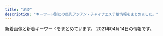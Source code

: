 ```yaml
---
title: "池袋"
description: "キーワード別にの巨乳アジアン・チャイナエステ嬢情報をまとめました。"
---
```


新着画像と新着キーワードをまとめています。
2021年04月14日の情報です。

<DmmAffiliateIns />
<KeywordTable
  shops={
    [
    {
        "station": "JR\u6c60\u888b\u99c5\u897f\u53e3(\u5317)",
        "url": "http://www.yurari-massage.work/",
        "img_links": [
            "http://www.yurari-massage.work/img/m50.jpg",
            "http://www.yurari-massage.work/img/st021.jpg",
            "http://www.yurari-massage.work/img/m30.jpg",
            "http://www.yurari-massage.work/img/st022.jpg",
            "http://www.yurari-massage.work/img/st21.jpg",
            "http://www.yurari-massage.work/img/r9.jpg",
            "http://www.yurari-massage.work/img/m5.jpg",
            "http://www.yurari-massage.work/img/m4.jpg",
            "http://www.yurari-massage.work/img/nos.jpg",
            "http://www.yurari-massage.work/img/st7.jpg",
            "http://www.yurari-massage.work/img/m40.jpg",
            "http://www.yurari-massage.work/img/st07.jpg",
            "http://www.yurari-massage.work/img/sta7.jpg",
            "http://www.yurari-massage.work/img/st28.jpg",
            "http://www.yurari-massage.work/img/m60.jpg",
            "http://www.yurari-massage.work/img/sta4.jpg",
            "http://www.yurari-massage.work/img/m10.jpg",
            "http://www.yurari-massage.work/img/st22.jpg",
            "http://www.yurari-massage.work/img/sta25.jpg",
            "http://www.yurari-massage.work/img/st26.jpg",
            "http://www.yurari-massage.work/img/st19.jpg",
            "http://www.yurari-massage.work/img/m2.jpg",
            "http://www.yurari-massage.work/img/m1.jpg",
            "http://www.yurari-massage.work/img/m20.jpg",
            "http://www.yurari-massage.work/img/st27.jpg",
            "http://www.yurari-massage.work/img/head.jpg",
            "http://www.yurari-massage.work/img/st026.jpg",
            "http://www.yurari-massage.work/img/m3.jpg",
            "http://www.yurari-massage.work/img/st027.jpg",
            "http://www.yurari-massage.work/img/st4.jpg",
            "http://www.yurari-massage.work/img/sta27.jpg",
            "http://www.yurari-massage.work/img/sta22.jpg",
            "http://www.yurari-massage.work/img/m6.jpg",
            "http://www.yurari-massage.work/img/mobile.png",
            "http://www.yurari-massage.work/img/sta21.jpg",
            "http://www.yurari-massage.work/img/st17.jpg",
            "http://www.yurari-massage.work/img/sta28.jpg",
            "http://www.yurari-massage.work/img/st25.jpg",
            "http://www.yurari-massage.work/img/st017.jpg",
            "http://www.yurari-massage.work/img/st11.jpg",
            "http://www.yurari-massage.work/img/campian.jpg",
            "http://www.yurari-massage.work/img/sta26.jpg"
        ],
        "keywords": {
            "86": 17,
            "87": 8,
            "D": 11,
            "E": 3,
            "C": 29
        },
        "name": "\u3086\u3089\u308a"
    },
    {
        "station": "JR\u6c60\u888b\u99c5\u897f\u53e3",
        "url": "https://www.aroma-angels.net/",
        "img_links": [
            "http://www.aroma-angels.net/images/mt_10_1_508.jpg",
            "http://www.aroma-angels.net/images/up_5_10_0.jpg",
            "https://www.aroma-angels.net/images/mc_1_1_505.jpg",
            "https://www.aroma-angels.net/images/up_5_17_0.jpg",
            "https://www.aroma-angels.net/images/ml_11_1_241.jpg",
            "http://www.aroma-angels.net/images/mt_10_1_446.jpg",
            "https://www.aroma-angels.net/images/up_5_19_0.jpg",
            "https://www.aroma-angels.net/images/mt_10_1_105.jpg",
            "http://www.aroma-angels.net/images/mt_10_1_505.jpg",
            "https://www.aroma-angels.net/images/up_5_26_0.jpg",
            "http://www.aroma-angels.net/images/up_5_5_0.jpg",
            "https://www.aroma-angels.net/images/up_5_7_0.jpg",
            "https://www.aroma-angels.net/images/ml_11_1_1698.jpeg",
            "https://www.aroma-angels.net/images/mc_1_2_960.jpg",
            "https://www.aroma-angels.net/images/up_5_14_0.jpg",
            "https://www.aroma-angels.net/images/ml_11_1_1411.jpg",
            "https://www.aroma-angels.net/images/up_5_11_0.jpeg",
            "https://www.aroma-angels.net/images/mc_1_2_445.jpg",
            "https://www.aroma-angels.net/images/ml_11_1_507.jpg",
            "https://www.aroma-angels.net/images/ml_11_1_446.jpg",
            "https://www.aroma-angels.net/images/ml_11_1_505.jpg",
            "https://www.aroma-angels.net/images/link/link_31.jpg",
            "http://www.aroma-angels.net/images/up_5_22_0.jpg",
            "http://www.aroma-angels.net/asset/img/top.jpg",
            "https://www.aroma-angels.net/images/mc_1_1_506.jpg",
            "https://www.aroma-angels.net/images/link/link_37.png",
            "https://www.aroma-angels.net/images/mt_10_1_446.jpg",
            "https://www.aroma-angels.net/images/mc_1_1_1092.jpg",
            "https://www.aroma-angels.net/images/up_5_13_0.jpg",
            "https://www.aroma-angels.net/asset/img/spacer_gallery.png",
            "https://www.aroma-angels.net/images/mc_1_1_239.jpg",
            "https://www.aroma-angels.net/images/up_5_9_0.jpg",
            "https://www.aroma-angels.net/images/ml_11_1_1092.jpg",
            "http://www.aroma-angels.net/asset/img/top2.jpg",
            "http://www.aroma-angels.net/asset/img/spacer900x360.png",
            "http://www.aroma-angels.net/images/link/link_31.jpg",
            "http://www.aroma-angels.net/images/link/link_15.jpg",
            "http://www.aroma-angels.net/images/link/link_27.jpg",
            "https://www.aroma-angels.net/images/ml_11_1_445.jpg",
            "https://www.aroma-angels.net/images/link/link_27.jpg",
            "http://www.aroma-angels.net/images/up_5_6_0.jpg",
            "https://www.aroma-angels.net/images/up_5_18_0.jpg",
            "http://www.aroma-angels.net/asset/img/spacer300x450.png",
            "https://www.aroma-angels.net/images/up_5_10_0.jpg",
            "http://www.aroma-angels.net/images/up_5_26_0.jpg",
            "https://www.aroma-angels.net/images/up_5_22_0.jpg",
            "https://www.aroma-angels.net/images/mt_10_1_505.jpg",
            "https://www.aroma-angels.net/images/link/link_15.jpg",
            "https://www.aroma-angels.net/images/ml_11_1_506.jpg",
            "https://www.aroma-angels.net/asset/img/spacer900x360.png",
            "https://www.aroma-angels.net/images/mc_1_1_425.jpg",
            "https://www.aroma-angels.net/images/ml_11_1_882.jpg",
            "https://www.aroma-angels.net/images/mc_1_2_105.jpg",
            "https://www.aroma-angels.net/asset/img/spacer300x450.png",
            "https://www.aroma-angels.net/images/mc_1_1_508.jpg",
            "https://www.aroma-angels.net/images/up_5_5_0.jpg",
            "https://www.aroma-angels.net/images/ml_11_1_425.jpg",
            "https://www.aroma-angels.net/images/ml_11_1_1272.jpg",
            "https://www.aroma-angels.net/images/ml_11_1_2202.jpg",
            "https://www.aroma-angels.net/images/ml_11_1_508.jpg",
            "https://www.aroma-angels.net/images/mc_1_1_882.jpg",
            "https://estama.jp/assets_new/default/pc/img/page/link/estama_200_40.png",
            "https://www.aroma-angels.net/images/mt_10_1_506.jpg",
            "https://www.aroma-angels.net/images/mc_1_1_105.jpg",
            "http://www.aroma-angels.net/images/up_5_9_0.jpg",
            "https://www.aroma-angels.net/images/ml_11_1_1064.jpg",
            "http://www.aroma-angels.net/images/mt_10_1_105.jpg",
            "https://www.aroma-angels.net/images/ml_11_1_1285.jpg",
            "http://www.aroma-angels.net/images/link/link_37.png",
            "http://www.aroma-angels.net/images/up_5_17_0.jpg",
            "http://www.aroma-angels.net/images/up_5_7_0.jpg",
            "https://www.aroma-angels.net/images/mc_1_1_241.jpg",
            "https://www.aroma-angels.net/images/mt_10_1_508.jpg",
            "http://www.aroma-angels.net/images/link/link_34.jpg",
            "https://www.aroma-angels.net/images/ml_11_1_208.jpg",
            "https://www.aroma-angels.net/images/mc_1_1_445.jpg",
            "https://www.aroma-angels.net/images/mc_1_1_240.jpg",
            "http://www.aroma-angels.net/images/up_5_25_0.jpg",
            "https://www.aroma-angels.net/images/up_5_25_0.jpg",
            "https://www.aroma-angels.net/images/up_5_6_0.jpg",
            "https://www.aroma-angels.net/images/mc_1_2_239.jpg",
            "https://www.aroma-angels.net/asset/img/top.jpg",
            "https://www.aroma-angels.net/images/ml_11_1_960.jpg",
            "https://www.aroma-angels.net/images/link/link_19.jpg",
            "http://www.aroma-angels.net/images/up_5_27_0.jpg",
            "https://www.aroma-angels.net/images/mc_1_1_960.jpg",
            "https://www.aroma-angels.net/images/ml_11_1_1338.jpg",
            "http://www.aroma-angels.net/images/mt_10_1_144.jpg",
            "https://www.aroma-angels.net/images/up_5_15_0.jpg",
            "https://www.aroma-angels.net/images/ml_11_1_314.jpg",
            "https://www.aroma-angels.net/images/mc_1_1_144.jpg",
            "https://www.aroma-angels.net/images/up_5_8_0.jpg",
            "https://www.aroma-angels.net/images/ml_11_1_268.jpg",
            "https://www.aroma-angels.net/images/mc_1_2_1092.jpg",
            "https://www.aroma-angels.net/images/mc_1_1_208.jpg",
            "https://menlog.net/link/menlog20040.jpg",
            "https://www.aroma-angels.net/images/mc_1_2_144.jpg",
            "https://www.aroma-angels.net/images/up_5_23_0.jpg",
            "http://www.aroma-angels.net/images/up_5_8_0.jpg",
            "https://www.aroma-angels.net/images/link/link_34.jpg",
            "https://www.aroma-angels.net/images/ml_11_1_144.jpg",
            "https://www.aroma-angels.net/images/ml_11_1_240.jpg",
            "https://www.aroma-angels.net/images/up_5_12_0.jpg",
            "https://www.aroma-angels.net/images/mt_10_1_144.jpg",
            "http://www.aroma-angels.net/images/mt_10_1_506.jpg",
            "https://www.aroma-angels.net/asset/img/top2.jpg",
            "https://www.aroma-angels.net/images/ml_11_1_239.jpg",
            "https://www.aroma-angels.net/images/mc_1_1_446.jpg",
            "https://www.aroma-angels.net/images/mc_1_1_1064.jpg",
            "http://www.aroma-angels.net/images/up_5_23_0.jpg",
            "https://www.aroma-angels.net/images/up_5_27_0.jpg",
            "https://www.aroma-angels.net/images/ml_11_1_105.jpg"
        ],
        "name": "AromaAngels\uff5e\u6c60\u888b\u30a2\u30ed\u30de\u30a8\u30f3\u30b8\u30a7\u30eb\u30ba\uff5e",
        "keywords": {
            "89": 1,
            "86": 5,
            "87": 8,
            "C": 51,
            "85": 16,
            "83": 2,
            "E": 2,
            "88": 6,
            "D": 19
        }
    },
    {
        "url": "http://c-sun2.com/",
        "keywords": {
            "84": 5,
            "85": 2,
            "82": 7,
            "83": 7,
            "81": 2
        },
        "img_links": [
            "http://c-sun2.com/img/event/camp3.jpg",
            "http://c-sun2.com/image/cast/cast_473_2_l.jpg",
            "http://c-sun2.com/image/cast/cast_362_1_l.jpg",
            "http://c-sun2.com/image/cast/cast_471_1_l.jpg",
            "http://c-sun2.com/image/cast/cast_393_1_l.jpg",
            "http://c-sun2.com/image/cast/cast_466_2_l.jpg",
            "http://c-sun2.com/img/bar_grallery.png",
            "http://c-sun2.com/image/cast/cast_492_2_l.jpg",
            "http://c-sun2.com/image/cast/cast_485_2_l.jpg",
            "http://c-sun2.com/image/cast/cast_534_1_l.jpg",
            "http://c-sun2.com/image/cast/cast_580_1_l.jpg",
            "http://c-sun2.com/img/icon/new.png",
            "http://c-sun2.com/img/topbar_osusume.png",
            "http://c-sun2.com/image/cast/cast_357_1_l.jpg",
            "http://c-sun2.com/image/cast/cast_485_1_l.jpg",
            "http://c-sun2.com/image/cast/cast_453_2_l.jpg",
            "http://c-sun2.com/image/cast/cast_496_2_l.jpg",
            "http://c-sun2.com/image/cast/cast_534_2_l.jpg",
            "http://c-sun2.com/image/cast/cast_357_2_l.jpg",
            "http://c-sun2.com/image/cast/cast_484_2_l.jpg",
            "http://c-sun2.com/image/cast/cast_362_2_l.jpg",
            "http://c-sun2.com/image/cast/cast_390_1_l.jpg",
            "http://c-sun2.com/img/header.jpg",
            "http://c-sun2.com/image/cast/cast_390_2_l.jpg",
            "http://c-sun2.com/img/topbar_news.png",
            "http://c-sun2.com/image/cast/cast_466_1_l.jpg",
            "http://c-sun2.com/image/cast/cast_471_2_l.jpg",
            "http://c-sun2.com/image/cast/cast_360_2_l.jpg",
            "http://c-sun2.com/image/cast/cast_533_1_l.jpg",
            "http://c-sun2.com/image/cast/cast_393_2_l.jpg",
            "http://c-sun2.com/image/cast/cast_326_2_l.jpg",
            "http://c-sun2.com/image/cast/cast_473_1_l.jpg",
            "http://c-sun2.com/image/cast/cast_524_1_l.jpg",
            "http://c-sun2.com/image/cast/cast_533_2_l.jpg",
            "http://c-sun2.com/image/cast/cast_360_1_l.jpg",
            "http://c-sun2.com/img/bar_profile.png",
            "http://c-sun2.com/img/topbar_camp.png",
            "http://c-sun2.com/image/cast/cast_326_1_l.jpg",
            "http://c-sun2.com/image/cast/cast_484_1_l.jpg",
            "http://c-sun2.com/image/cast/cast_453_1_l.jpg",
            "http://c-sun2.com/image/cast/cast_492_1_l.jpg",
            "http://c-sun2.com/image/cast/cast_524_2_l.jpg",
            "http://c-sun2.com/image/shame/192_1_l.jpg",
            "http://c-sun2.com/img/bar_therapist.png",
            "http://c-sun2.com/image/cast/cast_496_1_l.jpg"
        ],
        "name": "\u30b9\u30a4\u30fc\u30c8\u30de\u30c3\u30c8",
        "station": "JR\u6c60\u888b\u99c5\u897f\u53e3"
    },
    {
        "name": "\u82b1\u6c34\u6728",
        "img_links": [
            "http://es-hana.work/images/3.jpg",
            "http://es-hana.work/images/2.jpg",
            "http://es-hana.work/staff/aya.jpg",
            "http://es-hana.work/staff/rina.jpg",
            "http://es-hana.work/images/staff_t.jpg",
            "http://es-hana.work/img/aya1.jpg",
            "http://es-hana.work/images/ac1.jpg",
            "http://es-hana.work/img/haruka1.jpg",
            "http://es-hana.work/images/8.jpg",
            "http://es-hana.work/staff/miki.jpg",
            "http://es-hana.work/images/head.jpg",
            "http://es-hana.work/images/ac2.jpg",
            "http://es-hana.work/images/news.jpg",
            "http://es-hana.work/images/6.jpg",
            "http://es-hana.work/img/rina1.jpg",
            "http://es-hana.work/staff/nana.jpg",
            "http://es-hana.work/staff/haruka.jpg",
            "http://es-hana.work/img/ai1.jpg",
            "http://es-hana.work/images/interior_t.jpg",
            "http://es-hana.work/images/5.jpg",
            "http://es-hana.work/images/sys2.jpg",
            "http://es-hana.work/images/tg.jpg",
            "http://es-hana.work/img/nana1.jpg",
            "http://es-hana.work/staff/yui.jpg",
            "http://es-hana.work/images/int.jpg",
            "http://es-hana.work/images/sys1.jpg",
            "http://es-hana.work/images/line.jpg",
            "http://es-hana.work/images/1.jpg",
            "http://es-hana.work/staff/ai.jpg",
            "http://es-hana.work/img/yui1.jpg",
            "http://es-hana.work/staff/yuna.jpg",
            "http://es-hana.work/images/7.jpg",
            "http://es-hana.work/img/miki1.jpg"
        ],
        "url": "http://es-hana.work/",
        "station": "JR\u6c60\u888b\u99c5\u897f\u53e3(\u5317)",
        "keywords": {}
    },
    {
        "img_links": [
            "http://ccgirl.work/img/icon/new.jpg",
            "http://www.ccgirl.work/img/contentsbottom.png",
            "http://www.ccgirl.work/staff/hana1.jpg",
            "http://www.ccgirl.work/staff/koko1.jpg",
            "http://ccgirl.work/staff/aya1.jpg",
            "http://www.ccgirl.work/img/icon/new.jpg",
            "http://www.ccgirl.work/img/interior.jpg",
            "http://www.ccgirl.work/img/bana03.jpg",
            "http://www.ccgirl.work/staff/ai1.jpg",
            "http://ccgirl.work/staff/koko1.jpg",
            "http://ccgirl.work/staff/kayuri1.jpg",
            "http://www.ccgirl.work/staff/aya1.jpg",
            "http://ccgirl.work/img/bana02.jpg",
            "http://ccgirl.work/img/s/s_qa.png",
            "http://ccgirl.work/staff/riri1.jpg",
            "http://ccgirl.work/img/bana03.jpg",
            "http://www.ccgirl.work/img/s/s_qa.png",
            "http://ccgirl.work/staff/hana1.jpg",
            "http://ccgirl.work/img/contentsbottom.png",
            "http://ccgirl.work/img/interior.jpg",
            "http://www.ccgirl.work/staff/kayuri1.jpg",
            "http://www.ccgirl.work/img/bana02.jpg",
            "http://ccgirl.work/staff/ai1.jpg",
            "http://www.ccgirl.work/staff/riri1.jpg"
        ],
        "url": "http://ccgirl.work/",
        "keywords": {
            "D": 29,
            "85": 16,
            "C": 66,
            "84": 46,
            "86": 29
        },
        "station": "JR\u6c60\u888b\u99c5\u6771\u53e3",
        "name": "\u73ca\u745a\u6d77\u5cb8"
    },
    {
        "station": "JR\u6c60\u888b\u99c5\u897f\u53e3",
        "name": "\u5fc3\u30d1\u30e9\u30c0\u30a4\u30b9",
        "url": "http://new-paradise.net/",
        "keywords": {},
        "img_links": [
            "http://new-paradise.net/images/a4.jpg",
            "http://new-paradise.net/images/zi_staff.png",
            "http://new-paradise.net/images/kanna02.jpg",
            "http://new-paradise.net/images/a3.jpg",
            "http://new-paradise.net/images/itigo.jpg",
            "http://new-paradise.net/images/misaki01.jpg",
            "http://new-paradise.net/images/r3.jpg",
            "http://new-paradise.net/images/mobile.png",
            "http://new-paradise.net/images/a6.jpg",
            "http://new-paradise.net/images/a7.jpg",
            "http://new-paradise.net/images/down.png",
            "http://new-paradise.net/images/info.jpg",
            "http://new-paradise.net/images/flash1.jpg",
            "http://new-paradise.net/images/kiki02.jpg",
            "http://new-paradise.net/images/a5.jpg",
            "http://new-paradise.net/images/honoka.jpg",
            "http://new-paradise.net/images/misaki02.jpg",
            "http://new-paradise.net/images/kiki.jpg",
            "http://new-paradise.net/images/a1.jpg",
            "http://new-paradise.net/images/noa.jpg",
            "http://new-paradise.net/images/g0.jpg",
            "http://new-paradise.net/images/a2.jpg",
            "http://new-paradise.net/images/up.png"
        ]
    },
    {
        "img_links": [
            "http://www.coco-8.jp/_src/36813492/cam2.jpg",
            "http://www.coco-8.jp/_src/36741672/4.jpg",
            "http://www.coco-8.jp/_src/54960364/wechatimg955.jpg",
            "http://www.coco-8.jp/_src/36742658/s1.jpg",
            "http://www.coco-8.jp/_src/36815290/cam.png",
            "http://www.coco-8.jp/_src/36742636/b.png",
            "http://www.coco-8.jp/_src/36742714/s2.jpg",
            "http://www.coco-8.jp/_src/49977789/lineline.png",
            "http://www.coco-8.jp/_src/36741637/3.jpg",
            "http://www.coco-8.jp/_src/36746636/iwa1.jpg",
            "http://www.coco-8.jp/_src/36741673/3.jpg",
            "http://www.coco-8.jp/_src/49977786/wechatimg336_20201102105038881.jpg",
            "http://www.coco-8.jp/_src/36746397/mei1.jpg",
            "http://www.coco-8.jp/_src/36746714/b.png",
            "http://www.coco-8.jp/_src/54960394/lineline.png",
            "http://www.coco-8.jp/_src/36746351/lineline.png",
            "http://www.coco-8.jp/_src/36820891/cam3.png",
            "http://www.coco-8.jp/_src/36742459/2.jpg",
            "http://www.coco-8.jp/_src/49977785/wechatimg336_20201102105038881.jpg",
            "http://www.coco-8.jp/_src/36746345/maya.jpg",
            "http://www.coco-8.jp/_src/36746639/lineline.png",
            "http://www.coco-8.jp/_src/36741678/down.png",
            "http://www.coco-8.jp/_src/36742460/3.jpg",
            "http://www.coco-8.jp/_src/36746642/risa.jpg",
            "http://www.coco-8.jp/_src/36746692/g3.jpg",
            "http://www.coco-8.jp/_src/36746732/road2.png",
            "http://www.coco-8.jp/_src/36742462/5.jpg",
            "http://www.coco-8.jp/_src/36820892/cam3.png",
            "http://www.coco-8.jp/_src/36742461/4.jpg",
            "http://www.coco-8.jp/_src/36741636/5.jpg",
            "http://www.coco-8.jp/_src/36746331/lineline.png",
            "http://www.coco-8.jp/_src/36746320/sayuri.jpg",
            "http://www.coco-8.jp/_src/36746633/lineline.png",
            "http://www.coco-8.jp/_src/36742630/b.png",
            "http://www.coco-8.jp/_src/36746688/g2.jpg",
            "http://www.coco-8.jp/_src/37791774/wechatimg437_20201113100952153.jpg",
            "http://www.coco-8.jp/_src/37791789/lineline.png",
            "http://www.coco-8.jp/_src/36742655/down.png",
            "http://www.coco-8.jp/_src/49977665/wechatimg437_20201113100952153.jpg",
            "http://www.coco-8.jp/_src/36743040/s5.jpg",
            "http://www.coco-8.jp/_src/36741670/1.jpg",
            "http://www.coco-8.jp/_src/49632559/wechatimg336_20201102105038881.jpg",
            "http://www.coco-8.jp/_src/54960396/wechatimg955.jpg",
            "http://www.coco-8.jp/_src/36746380/aki.jpg",
            "http://www.coco-8.jp/_src/36741640/1.jpg",
            "http://www.coco-8.jp/_src/36746682/g.jpg",
            "http://www.coco-8.jp/_src/36746635/iwa1.jpg",
            "http://www.coco-8.jp/_src/36741638/4.jpg",
            "http://www.coco-8.jp/_src/36741674/5.jpg",
            "http://www.coco-8.jp/_src/54960393/wechatimg955.jpg",
            "http://www.coco-8.jp/_src/36745876/pic1.jpg",
            "http://www.coco-8.jp/_src/49977773/wechatimg437_20201113100952153.jpg",
            "http://www.coco-8.jp/_src/37791773/wechatimg437_20201113100952153.jpg",
            "http://www.coco-8.jp/_src/36813493/cam2.jpg",
            "http://www.coco-8.jp/_src/49632727/wechatimg336_20201102105038881.jpg",
            "http://www.coco-8.jp/_src/36742458/1.jpg",
            "http://www.coco-8.jp/_src/36746704/g5.png",
            "http://www.coco-8.jp/_src/36712010/sayuri.jpg",
            "http://www.coco-8.jp/_src/36746346/maya.jpg",
            "http://www.coco-8.jp/_src/36742638/b.png",
            "http://www.coco-8.jp/_src/36746395/lineline.png",
            "http://www.coco-8.jp/_src/36746644/lineline.png",
            "http://www.coco-8.jp/_src/36746379/aki.jpg",
            "http://www.coco-8.jp/_src/36746641/risa.jpg",
            "http://www.coco-8.jp/_src/36742791/s4.jpg",
            "http://www.coco-8.jp/_src/36746702/g6.jpg",
            "http://www.coco-8.jp/_src/36742780/s3.jpg",
            "http://www.coco-8.jp/_src/36746398/mei1.jpg",
            "http://www.coco-8.jp/_src/36742644/sayuri.jpg",
            "http://www.coco-8.jp/_src/36742640/b.png",
            "http://www.coco-8.jp/_src/54960397/wechatimg955.jpg",
            "http://www.coco-8.jp/_src/36742642/b.png",
            "http://www.coco-8.jp/_src/36741671/2.jpg",
            "http://www.coco-8.jp/_src/36741639/2.jpg",
            "http://www.coco-8.jp/_src/37791754/smartselect_20191212-140919_wechat.jpg",
            "http://www.coco-8.jp/_src/36745880/pic2.jpg"
        ],
        "name": "CoCo8 \u30b3\u30b3\u30a8\u30a4\u30c8",
        "station": "JR\u6c60\u888b\u99c5\u897f\u53e3",
        "keywords": {
            "88": 1,
            "90": 1,
            "86": 2
        },
        "url": "http://www.coco-8.jp/"
    },
    {
        "img_links": [
            "http://awakoku.net/girls/aya1.jpg",
            "http://manpuku-web2.sakura.ne.jp/awakoku/image/header.jpg",
            "http://awakoku.net/image/pickup.jpg",
            "http://awakoku.net/girls/misaki1.jpg",
            "http://awakoku.net/girls/sakura1.jpg",
            "http://awakoku.net/girls/misaki2.jpg",
            "http://awakoku.net/girls/nagisa2.jpg",
            "http://awakoku.net/girls/saki1.jpg",
            "http://awakoku.net/girls/kana2.jpg",
            "http://awakoku.net/girls/hana2.jpg",
            "http://awakoku.net/girls/kana1.jpg",
            "http://awakoku.net/girls/yuri1.jpg",
            "http://awakoku.net/girls/mina1.jpg",
            "http://awakoku.net/girls/nana1.jpg",
            "http://awakoku.net/topics/img/9-1.jpg",
            "http://awakoku.net/girls/ami1.jpg",
            "http://awakoku.net/girls/hana1.jpg",
            "http://awakoku.net/girls/noimage.jpg",
            "http://awakoku.net/girls/yumi.jpg",
            "http://awakoku.net/girls/yuri2.jpg",
            "http://awakoku.net/girls/nagisa1.jpg",
            "http://awakoku.net/girls/nana2.jpg",
            "http://awakoku.net/girls/mina2.jpg"
        ],
        "url": "http://awakoku.net/",
        "name": "\u30a2\u30ef\u56fd\u515a",
        "keywords": {
            "85": 2,
            "87": 3,
            "F": 1,
            "83": 3,
            "C": 21,
            "86": 1,
            "88": 2,
            "84": 2,
            "E": 2
        },
        "station": "JR\u6c60\u888b\u99c5\u897f\u53e3"
    },
    {
        "station": "JR\u6c60\u888b\u99c5\u6771\u53e3",
        "img_links": [
            "http://hanamizuki.jpn.cm/images/top.png",
            "http://hanamizuki.jpn.cm/photos/sites/43/2019/12/2019122511054726.jpg",
            "http://hanamizuki.jpn.cm/images/room1.jpg",
            "http://hanamizuki.jpn.cm/images/room2.jpg",
            "http://hanamizuki.jpn.cm/images/room3.jpg",
            "http://hanamizuki.jpn.cm/photos/sites/43/2021/02/2021020211590282.jpg",
            "http://hanamizuki.jpn.cm/images/mobile.png",
            "http://hanamizuki.jpn.cm/photos/sites/43/2017/11/2017110204161468.jpg",
            "http://hanamizuki.jpn.cm/photos/sites/43/2019/12/2019122511054178.jpg",
            "http://hanamizuki.jpn.cm/images/room4.jpg",
            "http://hanamizuki.jpn.cm/images/nbj2.jpg",
            "http://hanamizuki.jpn.cm/images/s_link.png",
            "http://hanamizuki.jpn.cm/images/s_news.png",
            "http://hanamizuki.jpn.cm/photos/sites/43/2017/11/2017110204162215.jpg",
            "http://hanamizuki.jpn.cm/images/s_staff.png"
        ],
        "keywords": {
            "95": 1,
            "E": 1,
            "88": 1,
            "90": 1,
            "H": 2
        },
        "name": "\u6c34\u6728\u82b1",
        "url": "http://hanamizuki.jpn.cm/"
    },
    {
        "name": "\u6708\u306e\u604b",
        "keywords": {
            "\u30bb\u30af\u30b7\u30fc": 1
        },
        "url": "http://tsukinokoi.com/",
        "station": "JR\u6c60\u888b\u99c5\u897f\u53e3",
        "img_links": [
            "http://tsukinokoi.com/images/QRcode.png",
            "http://tsukinokoi.com/img/staff/155204782386136400.jpg",
            "http://tsukinokoi.com/img/staff/153079932824200700.jpg",
            "http://tsukinokoi.com/images/bar_staff.png",
            "http://tsukinokoi.com/img/staff/148586605222864500.jpg",
            "http://tsukinokoi.com/images/news3.png",
            "http://tsukinokoi.com/img/staff/160622584020640000.jpg",
            "http://tsukinokoi.com/img/staff/151584629124140300.jpg",
            "http://tsukinokoi.com/img/staff/148073918839938900.jpg",
            "http://tsukinokoi.com/images/pickupGirl2014.png",
            "http://tsukinokoi.com/images/news1.png",
            "http://tsukinokoi.com/images/bar_top.png",
            "http://tsukinokoi.com/img/staff/144652745411466600.jpg",
            "http://tsukinokoi.com/img/staff/155818741107218300.jpg",
            "http://tsukinokoi.com/img/staff/148256052554824000.jpg",
            "http://tsukinokoi.com/img/staff/148586605226742500.jpg",
            "http://tsukinokoi.com/img/staff/155611310658540500.jpg",
            "http://tsukinokoi.com/images/event/2020/m04.png",
            "http://tsukinokoi.com/img/staff/142919725579809100.png",
            "http://tsukinokoi.com/img/staff/154673852166026500.jpg",
            "http://tsukinokoi.com/images/bar_gallery.png",
            "http://tsukinokoi.com/img/staff/152008703796356600.jpg"
        ]
    },
    {
        "url": "http://manian-ikebukuro.com/",
        "keywords": {},
        "name": "\u6d17\u4f53\u30de\u30cb\u30a2",
        "station": "JR\u6c60\u888b\u99c5\u6771\u53e3",
        "img_links": [
            "http://manian-ikebukuro.com/sp/img/tel.png",
            "http://manian-ikebukuro.com/image/cast/cast_80_1_l.jpg",
            "http://manian-ikebukuro.com/image/cast/cast_73_1_s.jpg",
            "http://manian-ikebukuro.com/image/cast/cast_64_1_s.jpg",
            "http://manian-ikebukuro.com/image/cast/cast_64_1_l.jpg",
            "http://manian-ikebukuro.com/image/cast/cast_80_1_s.jpg",
            "http://manian-ikebukuro.com/image/cast/cast_77_2_l.jpg",
            "http://manian-ikebukuro.com/image/cast/cast_2_1_l.jpg",
            "http://manian-ikebukuro.com/image/cast/cast_2_1_s.jpg",
            "http://manian-ikebukuro.com/image/cast/cast_2_2_l.jpg",
            "http://manian-ikebukuro.com/image/cast/cast_80_2_l.jpg",
            "http://manian-ikebukuro.com/img/news3.png",
            "http://manian-ikebukuro.com/image/cast/cast_75_1_s.jpg",
            "http://manian-ikebukuro.com/image/cast/cast_63_1_s.jpg",
            "http://manian-ikebukuro.com/image/cast/cast_63_1_l.jpg",
            "http://manian-ikebukuro.com/img/header0.jpg",
            "http://manian-ikebukuro.com/image/cast/cast_74_1_l.jpg",
            "http://manian-ikebukuro.com/image/cast/cast_77_1_s.jpg",
            "http://manian-ikebukuro.com/image/cast/cast_47_1_s.jpg",
            "http://manian-ikebukuro.com/image/cast/cast_74_2_l.jpg",
            "http://manian-ikebukuro.com/image/cast/cast_71_1_s.jpg",
            "http://manian-ikebukuro.com/image/cast/cast_67_2_l.jpg",
            "http://manian-ikebukuro.com/image/cast/cast_47_1_l.jpg",
            "http://manian-ikebukuro.com/image/cast/cast_70_1_s.jpg",
            "http://manian-ikebukuro.com/img/pickupGirl.png",
            "http://manian-ikebukuro.com/image/cast/10x10.jpg",
            "http://manian-ikebukuro.com/img/bar_staff.png",
            "http://manian-ikebukuro.com/image/cast/cast_75_2_l.jpg",
            "http://manian-ikebukuro.com/img/news1.png",
            "http://manian-ikebukuro.com/img/tel.png",
            "http://manian-ikebukuro.com/image/cast/no_image.jpg",
            "http://manian-ikebukuro.com/img/QRcode.png",
            "http://manian-ikebukuro.com/image/cast/cast_6_1_s.jpg",
            "http://manian-ikebukuro.com/image/cast/cast_64_2_l.jpg",
            "http://manian-ikebukuro.com/image/cast/cast_47_2_l.jpg",
            "http://manian-ikebukuro.com/img/spSite.jpg",
            "http://manian-ikebukuro.com/image/cast/cast_67_1_s.jpg",
            "http://manian-ikebukuro.com/image/cast/cast_75_1_l.jpg",
            "http://manian-ikebukuro.com/img/line1.jpg",
            "http://manian-ikebukuro.com/img/bar_profile.png",
            "http://manian-ikebukuro.com/image/cast/cast_70_2_l.jpg",
            "http://manian-ikebukuro.com/image/cast/cast_69_1_s.jpg",
            "http://manian-ikebukuro.com/image/cast/cast_68_1_s.jpg",
            "http://manian-ikebukuro.com/image/cast/cast_74_1_s.jpg",
            "http://manian-ikebukuro.com/image/cast/cast_67_1_l.jpg",
            "http://manian-ikebukuro.com/image/cast/cast_77_1_l.jpg",
            "http://manian-ikebukuro.com/image/cast/cast_70_1_l.jpg"
        ]
    },
    {
        "img_links": [
            "http://esthe-treat.com/img/adrs.jpg",
            "http://esthe-treat.com/img/botton.jpg",
            "http://esthe-treat.com/img/cam.jpg",
            "http://esthe-treat.com/img/sys2.png",
            "http://esthe-treat.com/img/add.jpg",
            "http://esthe-treat.com/img/t-a.jpg",
            "http://esthe-treat.com/staff/rena/01.jpg",
            "http://esthe-treat.com/staff/mari/01.jpg",
            "http://esthe-treat.com/img/t-r.jpg",
            "http://esthe-treat.com/img/tit.jpg",
            "http://esthe-treat.com/staff/natumi/01.jpg",
            "http://esthe-treat.com/img/info.jpg",
            "http://esthe-treat.com/img/sysetc.png",
            "http://esthe-treat.com/img/sys1.png",
            "http://esthe-treat.com/img/tel.jpg",
            "http://esthe-treat.com/img/t-s.jpg",
            "http://esthe-treat.com/img/pc.jpg",
            "http://esthe-treat.com/img/t-o.jpg",
            "http://esthe-treat.com/staff/yuyu/01.jpg",
            "http://esthe-treat.com/img/pic.jpg",
            "http://esthe-treat.com/img/t-t.jpg",
            "http://esthe-treat.com/staff/ami/01.jpg"
        ],
        "url": "http://esthe-treat.com/",
        "station": "JR\u6c60\u888b\u99c5\u897f\u53e3",
        "keywords": {},
        "name": "\u53f0\u6e7e\u5e78\u904b\u30ea\u30e9\u30af\u30bc\u30fc\u30b7\u30e7\u30f3"
    },
    {
        "name": "For You",
        "img_links": [
            "http://foryou-est.tokyo/images/yuki.jpg",
            "http://foryou-est.tokyo/images/up.png",
            "http://foryou-est.tokyo/images/ai.jpg",
            "http://foryou-est.tokyo/images/sp02.jpg",
            "http://foryou-est.tokyo/images/yuri.jpg",
            "http://foryou-est.tokyo/images/sp03.jpg",
            "http://foryou-est.tokyo/images/down.png",
            "http://foryou-est.tokyo/images/flash1.jpg",
            "http://foryou-est.tokyo/images/mika.jpg",
            "http://foryou-est.tokyo/images/mobile.png",
            "http://foryou-est.tokyo/images/kina.jpg",
            "http://foryou-est.tokyo/images/emi.jpg",
            "http://foryou-est.tokyo/images/zi_staff.png",
            "http://foryou-est.tokyo/images/sp01.jpg",
            "http://foryou-est.tokyo/images/riri.jpg",
            "http://foryou-est.tokyo/images/yuyu.jpg",
            "http://foryou-est.tokyo/images/yumi.jpg"
        ],
        "station": "JR\u6c60\u888b\u99c5\u897f\u53e3",
        "keywords": {},
        "url": "http://foryou-est.tokyo/"
    },
    {
        "station": "JR\u6c60\u888b\u99c5\u897f\u53e3",
        "url": "http://mangetsudou.tyo.cm/",
        "keywords": {},
        "name": "\u6e80\u6708\u5802",
        "img_links": []
    },
    {
        "keywords": {
            "86": 3,
            "87": 1,
            "C": 20,
            "85": 10,
            "E": 1,
            "82": 2,
            "D": 4,
            "89": 3,
            "88": 1
        },
        "station": "JR\u6c60\u888b\u99c5\u897f\u53e3(\u5317)",
        "url": "http://www.i-rlx.info/",
        "img_links": [
            "http://www.i-rlx.info/images/index_11.jpg",
            "http://www.i-rlx.info/images/index_18.jpg",
            "http://www.i-rlx.info/images/upload/bb2bfea87a6127cc.jpg",
            "http://www.i-rlx.info/i/room/r01.jpg",
            "http://www.i-rlx.info/images/upload/5f15caf7f272770f.jpg",
            "http://www.i-rlx.info/i/room/r02.jpg",
            "http://www.i-rlx.info/i/room/r04.jpg",
            "http://www.i-rlx.info/girl/08.jpg",
            "http://www.i-rlx.info/images/upload/b0bbe23232bed8aa.jpg",
            "http://www.i-rlx.info/images/upload/thumb/9e42414005a99f48.jpg",
            "http://www.i-rlx.info/images/upload/eeb5d9caa554018e.jpg",
            "http://www.i-rlx.info/images/upload/549fe7e03db1e8fc.jpg",
            "http://www.i-rlx.info/images/index_39.jpg",
            "http://www.i-rlx.info/images/upload/7d800b2f3fde617b.jpg",
            "http://www.i-rlx.info/images/index_31.jpg",
            "http://www.i-rlx.info/images/upload/thumb/b0bbe23232bed8aa.jpg",
            "http://www.i-rlx.info/images/index_01.jpg",
            "http://www.i-rlx.info/images/upload/3a57edcf235cfd8e.jpg",
            "http://www.i-rlx.info/images/upload/888936484d714117.jpg",
            "http://www.i-rlx.info/images/index_35_01.jpg",
            "http://www.i-rlx.info/images/upload/thumb/19b76df66faf0b12.jpg",
            "http://www.i-rlx.info/images/upload/thumb/4d0e657eefdddf42.jpg",
            "http://www.i-rlx.info/images/upload/d9467bde93e01a59.jpg",
            "http://www.i-rlx.info/images/upload/thumb/888936484d714117.jpg",
            "http://www.i-rlx.info/images/index_14.jpg",
            "http://www.i-rlx.info/images/upload/thumb/eeb5d9caa554018e.jpg",
            "http://www.i-rlx.info/images/index_24.jpg",
            "http://www.i-rlx.info/images/upload/thumb/5f15caf7f272770f.jpg",
            "http://www.i-rlx.info/images/index_07.jpg",
            "http://www.i-rlx.info/images/upload/thumb/549fe7e03db1e8fc.jpg",
            "http://www.i-rlx.info/images/upload/thumb/bb2bfea87a6127cc.jpg",
            "http://www.i-rlx.info/images/index_12.jpg",
            "http://www.i-rlx.info/images/index_13.jpg",
            "http://www.i-rlx.info/girl/018.jpg",
            "http://www.i-rlx.info/images/upload/thumb/ac8e7ec3ac179feb.jpg",
            "http://www.i-rlx.info/images/index_21.jpg",
            "http://www.i-rlx.info/images/index_29.jpg",
            "http://www.i-rlx.info/images/index_09.jpg",
            "http://www.i-rlx.info/images/upload/thumb/7b4c8b9d49e714ee.jpg",
            "http://www.i-rlx.info/images/info.jpg",
            "http://www.i-rlx.info/images/upload/ac8e7ec3ac179feb.jpg",
            "http://www.i-rlx.info/i/girl/01.jpg",
            "http://www.i-rlx.info/images/upload/4d0e657eefdddf42.jpg",
            "http://www.i-rlx.info/images/upload/thumb/22c78aefa047b678.jpg",
            "http://www.i-rlx.info/images/sub_18.jpg",
            "http://www.i-rlx.info/girl/04.jpg",
            "http://www.i-rlx.info/girl/017.jpg",
            "http://www.i-rlx.info/images/index_06.jpg",
            "http://www.i-rlx.info/images/upload/thumb/d9467bde93e01a59.jpg",
            "http://www.i-rlx.info/images/sub_21.jpg",
            "http://www.i-rlx.info/images/index_36.jpg",
            "http://www.i-rlx.info/images/index_02.jpg",
            "http://www.i-rlx.info/i/girl/04.jpg",
            "http://www.i-rlx.info/images/index_37.jpg",
            "http://www.i-rlx.info/i/girl/05.jpg",
            "http://www.i-rlx.info/images/upload/c3c01fea3cdcaa08.jpg",
            "http://www.i-rlx.info/images/upload/9e42414005a99f48.jpg",
            "http://www.i-rlx.info/images/upload/19b76df66faf0b12.jpg",
            "http://www.i-rlx.info/images/upload/dc8f1b616e622b2a.jpg",
            "http://www.i-rlx.info/images/index_20.jpg",
            "http://www.i-rlx.info/girl/01.jpg",
            "http://www.i-rlx.info/images/index_28.jpg",
            "http://www.i-rlx.info/girl/05.jpg",
            "http://www.i-rlx.info/images/upload/thumb/c3c01fea3cdcaa08.jpg",
            "http://www.i-rlx.info/images/rec_16.jpg",
            "http://www.i-rlx.info/images/index_17.jpg",
            "http://www.i-rlx.info/images/index_34.jpg",
            "http://www.i-rlx.info/girl/07.jpg",
            "http://www.i-rlx.info/images/upload/thumb/bc0752fe4e53b8c6.jpg",
            "http://www.i-rlx.info/images/index_30.jpg",
            "http://www.i-rlx.info/images/index_22.jpg",
            "http://www.i-rlx.info/images/03.jpg",
            "http://www.i-rlx.info/images/index_15.jpg",
            "http://www.i-rlx.info/images/index_27.jpg",
            "http://www.i-rlx.info/i/girl/02.jpg",
            "http://www.i-rlx.info/images/upload/thumb/3a57edcf235cfd8e.jpg",
            "http://www.i-rlx.info/images/index_10.jpg",
            "http://www.i-rlx.info/images/upload/95e8548329763630.jpg",
            "http://www.i-rlx.info/images/index_08.jpg",
            "http://www.i-rlx.info/images/index_03.jpg",
            "http://www.i-rlx.info/images/upload/thumb/dc8f1b616e622b2a.jpg",
            "http://www.i-rlx.info/images/index_19.jpg",
            "http://www.i-rlx.info/i/room/r03.jpg",
            "http://www.i-rlx.info/images/rec.jpg",
            "http://www.i-rlx.info/girl/02.jpg",
            "http://www.i-rlx.info/images/index_26.jpg",
            "http://www.i-rlx.info/girl/06.jpg",
            "http://www.i-rlx.info/images/upload/thumb/bb8a47bc98c64e87.jpg",
            "http://www.i-rlx.info/images/staff_16.jpg",
            "http://www.i-rlx.info/images/index_33.jpg",
            "http://www.i-rlx.info/images/upload/bb8a47bc98c64e87.jpg",
            "http://www.i-rlx.info/images/upload/22c78aefa047b678.jpg",
            "http://www.i-rlx.info/images/upload/thumb/95e8548329763630.jpg",
            "http://www.i-rlx.info/images/info_16.jpg",
            "http://www.i-rlx.info/i/girl/03.jpg",
            "http://www.i-rlx.info/images/index_23.jpg",
            "http://www.i-rlx.info/images/index_04.jpg",
            "http://www.i-rlx.info/images/upload/thumb/7d800b2f3fde617b.jpg",
            "http://www.i-rlx.info/images/upload/7b4c8b9d49e714ee.jpg",
            "http://www.i-rlx.info/images/upload/bc0752fe4e53b8c6.jpg"
        ],
        "name": "\u30b7\u30e3\u30fc\u30ed\u30c3\u30c8\u59eb"
    },
    {
        "url": "https://honeybee2.com/",
        "station": "JR\u6c60\u888b\u99c5\u897f\u53e3(\u5317)",
        "keywords": {
            "85": 89,
            "82": 111,
            "83": 99,
            "88": 54,
            "84": 144,
            "D": 206,
            "C": 246
        },
        "name": "\u30cf\u30cb\u30fc\u30d3\u30fc",
        "img_links": [
            "https://honeybee2.com/images/no_image.jpg",
            "https://honeybee2.com/images_staff/136/041523165620.jpg",
            "https://honeybee2.com/images_staff/154/040422313298.jpg",
            "https://honeybee2.com/images_staff/142/060611173967.jpg",
            "https://honeybee2.com/images_staff/133/032511552539.jpg",
            "https://honeybee2.com/images/pagetop_off.png",
            "https://honeybee2.com/images_staff/134/041314164177.jpg",
            "https://honeybee2.com/images/bnr_88_31.jpg",
            "https://honeybee2.com/images/img_gallery_02.png",
            "https://honeybee2.com/images/icon_ranking_04.png",
            "https://honeybee2.com/images/vis_profileframe.png",
            "https://honeybee2.com/images/img_gallery_03.png",
            "https://honeybee2.com/images_staff/136/041522461779.jpg",
            "https://honeybee2.com/images_staff/134/041314054720.jpg",
            "https://honeybee2.com/images/vis_castframe_01.png",
            "https://honeybee2.com/images_staff/154/040422342043.jpg",
            "https://honeybee2.com/images/icon_ranking_03.png",
            "https://honeybee2.com/images_staff/133/041312285087.jpg",
            "https://honeybee2.com/images_staff/111/070714174922.jpg",
            "https://honeybee2.com/images/bnr_200_40.jpg",
            "https://honeybee2.com/images/icon_ranking_05.png",
            "https://honeybee2.com/images_staff/168/111318504622.jpg",
            "https://honeybee2.com/images/img_gallery_04.png",
            "https://honeybee2.com/images/img_gallery_01.png",
            "https://honeybee2.com/images/img_info_02.png",
            "https://honeybee2.com/images_staff/60/032207115986.jpg",
            "https://honeybee2.com/images/btn_next.png",
            "https://honeybee2.com/images_staff/117/082320544428.jpg",
            "https://honeybee2.com/images/bnr_160_45.jpg",
            "https://honeybee2.com/images/img_info_03.png",
            "https://honeybee2.com/images_staff/150/091116274617.jpg",
            "https://honeybee2.com/images_staff/142/060611265633.jpg",
            "https://honeybee2.com/images_staff/99/110211050217.jpg",
            "https://honeybee2.com/images/bnr_468_60.jpg",
            "https://honeybee2.com/images_staff/150/091115052227.jpg",
            "https://honeybee2.com/images/img_info.png",
            "https://honeybee2.com/images_staff/99/011420365888.jpg",
            "https://honeybee2.com/images/bnr_side_concept.png",
            "https://honeybee2.com/images_staff/111/070714141435.jpg",
            "https://honeybee2.com/images/img_info_01.png",
            "https://honeybee2.com/images/img_gallery_06.png",
            "https://honeybee2.com/images_staff/60/032207120681.jpg",
            "https://honeybee2.com/images/btn_back.png",
            "https://honeybee2.com/images/icon_ranking_01.png",
            "https://honeybee2.com/images_staff/117/082321050834.jpg",
            "https://honeybee2.com/images_staff/168/111319171076.jpg",
            "https://honeybee2.com/images/bnr_side_card.png",
            "https://honeybee2.com/images/img_gallery_05.png"
        ]
    },
    {
        "url": "http://koi.este.work/",
        "img_links": [
            "http://koi.este.work/tennai4.jpg",
            "http://koi.este.work/top.jpg",
            "http://koi.este.work/b_girl.png",
            "http://koi.este.work/2/uploadimg/1601879728.jpg",
            "http://koi.este.work/tennai3.jpg",
            "http://koi.este.work/up_5_3_0.jpg",
            "http://koi.este.work/tennai.png",
            "http://koi.este.work/t3.jpg",
            "http://koi.este.work/tennai2.jpg",
            "http://koi.este.work/mens-esthe.png",
            "http://momipara.jp/img/link/momi88.jpg",
            "http://koi.este.work/2/uploadimg/1579481243.jpg",
            "http://koi.este.work/b_news.png",
            "http://koi.este.work/2/uploadimg/1565558725.jpg",
            "http://koi.este.work/t1.jpg",
            "http://koi.este.work/2/uploadimg/1577672563.jpg"
        ],
        "keywords": {
            "D": 18,
            "85": 6,
            "C": 12,
            "83": 18,
            "86": 6
        },
        "station": "JR\u6c60\u888b\u99c5\u897f\u53e3",
        "name": "\u604b"
    },
    {
        "station": "JR\u6c60\u888b\u99c5\u897f\u53e3",
        "keywords": {
            "C": 21
        },
        "name": "\u30a2\u30ed\u30de\u30ed\u30de\u30f3\u30b9",
        "img_links": [
            "http://salon-arm.com/staff/ai/01mb.jpg",
            "http://salon-arm.com/staff/midori/01.jpg",
            "http://salon-arm.com/staff/kaori/01.jpg",
            "http://salon-arm.com/i/files/homeimg.jpg",
            "http://salon-arm.com/staff/nana/01.jpg",
            "http://salon-arm.com/staff/reina/01mb.jpg",
            "http://salon-arm.com/img/ttl_staff.png",
            "http://salon-arm.com/img/att.jpg",
            "http://salon-arm.com/img/ttl_mobile.png",
            "http://salon-arm.com/staff/ichigo/01.jpg",
            "http://salon-arm.com/staff/ichigo/01mb.jpg",
            "http://salon-arm.com/staff/midori/01mb.jpg",
            "http://salon-arm.com/staff/nana/01mb.jpg",
            "http://salon-arm.com/staff/emi/01.jpg",
            "http://salon-arm.com/staff/saya/01mb.jpg",
            "http://salon-arm.com/staff/yuuka/01mb.jpg",
            "http://salon-arm.com/img/ttl_line.png",
            "http://salon-arm.com/staff/mai/01mb.jpg",
            "http://salon-arm.com/staff/yuuka/01.jpg",
            "http://salon-arm.com/staff/emi/01mb.jpg",
            "http://salon-arm.com/img/ttl_tnew.png",
            "http://salon-arm.com/pic/top.png",
            "http://salon-arm.com/staff/rika/01mb.jpg",
            "http://salon-arm.com/staff/saya/01.jpg",
            "http://salon-arm.com/staff/kaori/01mb.jpg",
            "http://salon-arm.com/staff/mai/01.jpg",
            "http://salon-arm.com/staff/ringo/01.jpg",
            "http://salon-arm.com/pic/head.png",
            "http://salon-arm.com/img/ttl_concept.png",
            "http://salon-arm.com/staff/reina/01.jpg",
            "http://salon-arm.com/staff/ringo/01mb.jpg",
            "http://salon-arm.com/staff/ai/01.jpg",
            "http://salon-arm.com/staff/rika/01.jpg"
        ],
        "url": "http://salon-arm.com/"
    },
    {
        "url": "https://www.relax-es.net/",
        "name": "New RELAX TIME",
        "station": "JR\u6c60\u888b\u99c5\u897f\u53e3(\u5317)",
        "img_links": [
            "https://www.relax-es.net/w160-p400/img/uploadfile/imgpc01601601781.jpg",
            "https://www.relax-es.net/img/uploadfile/imgpc01601602403.jpg",
            "https://www.relax-es.net/img/uploadfile/imgpc01601601781.jpg",
            "https://www.relax-es.net/w160-p400/img/uploadfile/imgpc01601942123.jpg",
            "https://www.relax-es.net/img/bana10.jpg",
            "https://www.relax-es.net/w90-p90/img/uploadfile/imgpc01601602326.jpg",
            "https://www.relax-es.net/img/uploadfile/imgpc01601603008.jpg",
            "https://www.relax-es.net/img/uploadfile/imgpc01601602269.jpg",
            "https://www.relax-es.net/w160-p400/img/uploadfile/imgpc01601602676.jpg",
            "https://www.relax-es.net/img/uploadfile/imgpc01601942165.jpg",
            "https://www.relax-es.net/img/uploadfile/imgpc01601602676.jpg",
            "https://www.relax-es.net/w90-p90/img/uploadfile/imgpc01601602676.jpg",
            "https://www.relax-es.net/img/bana07.jpg",
            "https://www.relax-es.net/w160-p400/img/uploadfile/imgpc01601602443.jpg",
            "https://www.relax-es.net/img/num2.png",
            "https://www.relax-es.net/w200-p300/img/uploadfile/imgpc01601942142.jpg",
            "https://www.relax-es.net/img/bana03.jpg",
            "https://www.relax-es.net/img/uploadfile/imgpc01601602970.jpg",
            "https://www.relax-es.net/img/s/area05.png",
            "https://www.relax-es.net/img/uploadfile/imgpc01608535716.jpg",
            "https://www.relax-es.net/w90-p90/img/uploadfile/imgpc01601603008.jpg",
            "https://www.relax-es.net/img/uploadfile/imgpc01601602016.jpg",
            "https://www.relax-es.net/img/companioncoment.png",
            "https://www.relax-es.net/img/s/area06.png",
            "https://www.relax-es.net/w160-p400/img/uploadfile/imgpc01608535716.jpg",
            "https://www.relax-es.net/w160-p400/img/uploadfile/imgpc01608535783.jpg",
            "https://www.relax-es.net/w160-p400/img/uploadfile/imgpc01608535915.jpg",
            "https://www.relax-es.net/img/kantan.jpg",
            "https://www.relax-es.net/w160-p400/img/uploadfile/imgpc01601602188.jpg",
            "https://www.relax-es.net/w160-p400/img/uploadfile/imgpc01601602016.jpg",
            "https://www.relax-es.net/img/s/area02.png",
            "https://www.relax-es.net/w160-p400/img/uploadfile/imgpc01601942142.jpg",
            "https://www.relax-es.net/w160-p400/img/uploadfile/imgpc01601602269.jpg",
            "https://www.relax-es.net/img/bana04.jpg",
            "https://www.relax-es.net/img/uploadfile/imgpc01601942142.jpg",
            "https://www.relax-es.net/w160-p400/img/uploadfile/imgpc01601942105.jpg",
            "https://www.relax-es.net/w160-p400/img/uploadfile/imgpc01601602403.jpg",
            "https://www.relax-es.net/w90-p90/img/uploadfile/imgpc01601602269.jpg",
            "https://www.relax-es.net/img/uploadfile/imgpc01601602326.jpg",
            "https://www.relax-es.net/img/num3.png",
            "https://www.relax-es.net/img/uploadfile/imgpc01601942092.jpg",
            "https://www.relax-es.net/img/uploadfile/1601603998.png",
            "https://www.relax-es.net/w160-p400/img/uploadfile/imgpc01601942092.jpg",
            "https://www.relax-es.net/img/bana05.jpg",
            "https://www.relax-es.net/w160-p400/img/uploadfile/imgpc01601602761.jpg",
            "https://www.relax-es.net/w90-p90/img/uploadfile/imgpc01608535716.jpg",
            "https://www.relax-es.net/img/icon/new.png",
            "https://www.relax-es.net/w160-p400/img/uploadfile/imgpc01601603008.jpg",
            "https://www.relax-es.net/img/bana01.jpg",
            "https://www.relax-es.net/img/num1.png",
            "https://www.relax-es.net/w90-p90/img/uploadfile/imgpc01601602970.jpg",
            "https://www.relax-es.net/w160-p400/img/uploadfile/imgpc01601602326.jpg",
            "https://www.relax-es.net/img/uploadfile/imgpc01601942105.jpg",
            "https://www.relax-es.net/w200-p300/img/uploadfile/imgpc01601602890.jpg",
            "https://www.relax-es.net/img/num5.png",
            "https://www.relax-es.net/w300-p200/img/uploadfile/imgpc01601942105.jpg",
            "https://www.relax-es.net/img/uploadfile/img_1601600707.jpg",
            "https://www.relax-es.net/img/uploadfile/imgpc01601602188.jpg",
            "https://www.relax-es.net/img/uploadfile/imgpc01608535826.jpg",
            "https://www.relax-es.net/img/num4.png",
            "https://www.relax-es.net/img/uploadfile/img_1601600792.jpg",
            "https://www.relax-es.net/w200-p300/img/uploadfile/imgpc01608535915.jpg",
            "https://www.relax-es.net/w160-p400/img/uploadfile/imgpc01608535826.jpg",
            "https://www.relax-es.net/w200-p80/img/uploadfile/imgpc01601942105.jpg",
            "https://www.relax-es.net/w200-p300/img/uploadfile/imgpc01608535783.jpg",
            "https://www.relax-es.net/img/uploadfile/imgpc01601602443.jpg",
            "https://www.relax-es.net/w90-p90/img/uploadfile/imgpc01601602403.jpg",
            "https://www.relax-es.net/w200-p300/img/uploadfile/imgpc01601602761.jpg",
            "https://www.relax-es.net/w160-p400/img/uploadfile/imgpc01601602890.jpg",
            "https://www.relax-es.net/w90-p90/img/uploadfile/imgpc01608535783.jpg",
            "https://www.relax-es.net/img/s/area01.png",
            "https://www.relax-es.net/img/uploadfile/imgpc01601602890.jpg",
            "https://www.relax-es.net/img/s/area03.png",
            "https://www.relax-es.net/img/s/area04.png",
            "https://www.relax-es.net/w160-p400/img/uploadfile/imgpc01601602970.jpg",
            "https://www.relax-es.net/img/uploadfile/imgpc01608535783.jpg",
            "https://www.relax-es.net/w90-p90/img/uploadfile/imgpc01601602890.jpg",
            "https://www.relax-es.net/img/uploadfile/imgpc01608535915.jpg",
            "https://www.relax-es.net/img/syscard.png",
            "https://www.relax-es.net/img/area.jpg",
            "https://www.relax-es.net/img/uploadfile/imgpc01601602761.jpg",
            "https://www.relax-es.net/w90-p90/img/uploadfile/imgpc01608535826.jpg",
            "https://www.relax-es.net/w200-p300/img/uploadfile/imgpc01601942165.jpg",
            "https://www.relax-es.net/img/uploadfile/imgpc01601601975.jpg",
            "https://www.relax-es.net/w200-p300/img/uploadfile/imgpc01601942105.jpg",
            "https://www.relax-es.net/img/bana02.jpg",
            "https://www.relax-es.net/w160-p400/img/uploadfile/imgpc01601601975.jpg",
            "https://www.relax-es.net/w160-p400/img/uploadfile/imgpc01601942165.jpg",
            "https://www.relax-es.net/w230-p230/img/uploadfile/img_1601600792.jpg",
            "https://www.relax-es.net/img/uploadfile/imgpc01601942123.jpg",
            "https://www.relax-es.net/w200-p300/img/uploadfile/imgpc01601603008.jpg"
        ],
        "keywords": {
            "E": 68,
            "F": 37,
            "87": 22,
            "C": 33,
            "88": 62,
            "D": 49,
            "89": 55,
            "90": 15
        }
    },
    {
        "url": "http://es-manzokudou.com/",
        "name": "\u6e80\u8db3\u5802",
        "station": "JR\u6c60\u888b\u99c5\u6771\u53e3",
        "keywords": {
            "C": 10,
            "88": 2,
            "D": 7,
            "84": 1,
            "87": 8,
            "86": 7
        },
        "img_links": [
            "http://es-manzokudou.com/uploads/b7f36d45469210b381ecb79a0e05a347.jpg",
            "http://es-manzokudou.com/uploads/9f77b9b12f9cf11fcb013974ba368064.jpg",
            "http://es-manzokudou.com/uploads/7b043aa15c9a9920550a2b92ec6be546.jpg",
            "http://es-manzokudou.com/images/index_29.jpg",
            "http://es-manzokudou.com/images/interior_10.jpg",
            "http://es-manzokudou.com/uploads/da9811a4171f2ec42d7c9a8567e79d8c.jpg",
            "http://es-manzokudou.com/images/index_01.jpg",
            "http://es-manzokudou.com/images/service_09.jpg",
            "http://es-manzokudou.com/uploads/e29aa67ee54566513e4e34114bfdc7b9.jpg",
            "http://es-manzokudou.com/images/index_08.jpg",
            "http://es-manzokudou.com/uploads/356177edff3d3b7efc4a77022debc8aa.jpg",
            "http://es-manzokudou.com/images/index_06.jpg",
            "http://es-manzokudou.com/images/index_22.jpg",
            "http://es-manzokudou.com/images/info_04.png",
            "http://es-manzokudou.com/images/index_24.jpg",
            "http://es-manzokudou.com/images/index_13.jpg",
            "http://es-manzokudou.com/uploads/275d5f397baa63db8424c86d5d6237cf.jpg",
            "http://es-manzokudou.com/uploads/6eeb47bf176bb33d310cc4b85e6877cd.jpg",
            "http://www.cmfm2.jp/images/over_thumb_l.png",
            "http://es-manzokudou.com/images/index_27.jpg",
            "http://es-manzokudou.com/uploads/c92c85411d427aeda4e82379f413bfc5.jpg",
            "http://es-manzokudou.com/images/index_15.jpg",
            "http://es-manzokudou.com/images/index_09.jpg",
            "http://es-manzokudou.com/images/index_03.jpg",
            "http://es-manzokudou.com/images/index_11.jpg",
            "http://es-manzokudou.com/uploads/d71f74498ca17396d022ba9a4df966f3.jpg",
            "http://es-manzokudou.com/images/index_17.jpg",
            "http://es-manzokudou.com/uploads/dedff2c11ab7aaa841a9cf2747a8406c.jpg",
            "http://es-manzokudou.com/images/index_31.jpg",
            "http://es-manzokudou.com/uploads/1e5aff376576a255098bc7597386a028.jpg",
            "http://es-manzokudou.com/images/index_23.jpg",
            "http://es-manzokudou.com/images/index_28.jpg",
            "http://es-manzokudou.com/uploads/0b1795e88117182a477ab05f88143541.jpg",
            "http://es-manzokudou.com/uploads/848e0db3804d1d3c823537204d67f5aa.jpg",
            "http://es-manzokudou.com/images/interior_09.jpg",
            "http://es-manzokudou.com/uploads/b3126b220ec550d17cf3d4ceaa0d5f91.jpg",
            "http://es-manzokudou.com/uploads/0d826c16062de1388c242e2f77eb7cd6.jpg",
            "http://es-manzokudou.com/uploads/efbc511fca65f9baeae51ee52426cc0e.jpg",
            "http://es-manzokudou.com/images/index_16.jpg",
            "http://es-manzokudou.com/images/info_05.png",
            "http://es-manzokudou.com/uploads/e0558d7d118d3983ed620237423a6a17.jpg",
            "http://es-manzokudou.com/images/index_14.jpg",
            "http://es-manzokudou.com/uploads/4638ddb6f986a671b148647ba616100a.jpg",
            "http://es-manzokudou.com/uploads/c7f77c3ead6ef13dab668a39ed78609c.jpg",
            "http://es-manzokudou.com/images/index_07.jpg",
            "http://es-manzokudou.com/uploads/f66d763bd48ac5f51969e4311ac7af5c.jpg",
            "http://es-manzokudou.com/uploads/d89fe15ae91cbe6757df76651ba2bafb.jpg",
            "http://es-manzokudou.com/images/index_21.jpg",
            "http://es-manzokudou.com/uploads/8ec0af3b4889c07ab76ccbed51b2b813.jpg",
            "http://es-manzokudou.com/uploads/59a8a61377564fb64b48427e84e4243f.jpg",
            "http://es-manzokudou.com/uploads/88aa8f906b0332cb40ad4429c8e7b758.jpg",
            "http://es-manzokudou.com/images/info_01.png",
            "http://es-manzokudou.com/images/info_07.png",
            "http://es-manzokudou.com/images/index_05.jpg",
            "http://es-manzokudou.com/images/index_19.jpg",
            "http://es-manzokudou.com/uploads/0796672f7c59948334658998a3c55cdb.jpg",
            "http://es-manzokudou.com/uploads/7284e4ffc051cbb8c074a8c30390ce68.jpg",
            "http://es-manzokudou.com/uploads/33e3f16ac4ad0cce4991bcbf73f4ed57.jpg",
            "http://es-manzokudou.com/images/link_09.jpg",
            "http://es-manzokudou.com/uploads/209ba11412c2c128b5dfbdb8cfef6faa.jpg",
            "http://es-manzokudou.com/uploads/62c2e989f1be95fc8e01be85b464d514.jpg",
            "http://es-manzokudou.com/uploads/13ab049cc45dea80b43d33b6b7108f00.jpg",
            "http://es-manzokudou.com/images/index_30.jpg",
            "http://es-manzokudou.com/images/index_04.jpg",
            "http://es-manzokudou.com/uploads/6d01aeb80d9d599f91829439c8d1cce9.jpg",
            "http://es-manzokudou.com/uploads/ce9c20b274548d8d7fc88ffba3feb6b8.jpg",
            "http://es-manzokudou.com/uploads/4a9bc6863322924a09070162269c7415.jpg",
            "http://es-manzokudou.com/uploads/d0fdd8f6b16eaf7d5013c7d285fed2e3.jpg",
            "http://es-manzokudou.com/images/info_09.png",
            "http://es-manzokudou.com/images/service_10.jpg",
            "http://es-manzokudou.com/images/index_02.jpg",
            "http://es-manzokudou.com/uploads/de54f16df04e0df8ae07ab990b8c9fd2.jpg",
            "http://es-manzokudou.com/uploads/36735dc9d436a790f344c57635a3a44f.jpg",
            "http://es-manzokudou.com/uploads/40fc21d31595f51aaf89793b1f68617b.jpg",
            "http://es-manzokudou.com/uploads/8a1fb58d0b110680c2356994ca8efb25.jpg",
            "http://es-manzokudou.com/uploads/200f500725d3f15233d981ad9b5e6b9a.jpg",
            "http://es-manzokudou.com/uploads/801bf12e5eb5d7775a0d06c4314059a8.jpg",
            "http://es-manzokudou.com/images/girls_09.jpg",
            "http://es-manzokudou.com/images/girls_11.jpg",
            "http://es-manzokudou.com/images/info_02.png"
        ]
    },
    {
        "name": "\u30b9\u30de\u30a4\u30eb",
        "keywords": {},
        "img_links": [],
        "url": "http://iris.iest.info/",
        "station": "JR\u6c60\u888b\u99c5\u6771\u53e3"
    },
    {
        "keywords": {
            "C": 8
        },
        "img_links": [
            "http://monaliza.xyz/images/index_c1.jpg",
            "http://monaliza.xyz/images/index_c3.jpg",
            "http://monaliza.xyz/images/aoyi.jpg",
            "http://monaliza.xyz/images/index_c2.jpg",
            "http://monaliza.xyz/images/r03.jpg",
            "http://monaliza.xyz/images/g6.jpg",
            "http://monaliza.xyz/images/r01.jpg",
            "http://monaliza.xyz/images/r02.jpg",
            "http://monaliza.xyz/images/g4.jpg",
            "http://monaliza.xyz/images/mobile.jpg",
            "http://monaliza.xyz/images/g7.jpg",
            "http://monaliza.xyz/images/r04.jpg",
            "http://monaliza.xyz/images/yuki.jpg",
            "http://monaliza.xyz/images/top.jpg",
            "http://monaliza.xyz/images/gallery_image01b.jpg"
        ],
        "name": "MONA\u30fbLIZA \u30e2\u30ca\u30fb\u30ea\u30b6",
        "station": "JR\u6c60\u888b\u99c5\u897f\u53e3",
        "url": "http://monaliza.xyz/"
    },
    {
        "name": "Primore \uff5e\u30d7\u30ea\u30e2\u30a2\uff5e",
        "station": "JR\u6c60\u888b\u99c5\u6771\u53e3",
        "keywords": {},
        "img_links": [
            "http://primore.jpest.net/uploads//sites/9/2020/06/s2.jpg",
            "http://primore.jpest.net/uploads//sites/9/2020/06/r5.jpg",
            "http://primore.jpest.net/uploads//sites/9/2020/06/4.jpg",
            "http://primore.jpest.net/uploads//sites/9/2020/06/01.jpg",
            "http://primore.jpest.net/uploads//sites/9/2020/06/s3.jpg",
            "http://primore.jpest.net/uploads//sites/9/2020/06/top-2.png",
            "http://primore.jpest.net/uploads//sites/9/2020/06/02.jpg",
            "http://primore.jpest.net/uploads//sites/9/2021/04/2.jpg",
            "http://primore.jpest.net/uploads//sites/9/2021/04/1.jpg",
            "http://primore.jpest.net/uploads//sites/9/2020/06/r2.jpg",
            "http://primore.jpest.net/uploads//sites/9/2021/04/3.jpg",
            "http://primore.jpest.net/uploads//sites/9/2020/06/aroma1.jpg",
            "http://primore.jpest.net/uploads//sites/9/2020/06/r3.jpg",
            "http://primore.jpest.net/uploads//sites/9/2020/06/s1.jpg",
            "http://primore.jpest.net/uploads//sites/9/2020/06/top1-3.png",
            "http://primore.jpest.net/uploads//sites/9/2020/06/aroma2.jpg",
            "http://primore.jpest.net/uploads//sites/9/2020/06/s4.jpg",
            "http://primore.jpest.net/uploads//sites/9/2020/06/r4.jpg",
            "http://primore.jpest.net/uploads//sites/9/2020/06/r1.jpg"
        ],
        "url": "http://primore.jpest.net/"
    }
]
}
/>
<DmmAffiliateScript />
